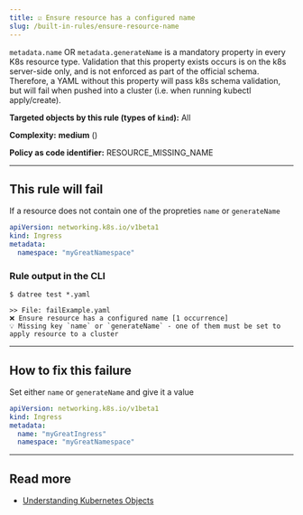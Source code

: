 ```yaml
---
title: ☑️ Ensure resource has a configured name
slug: /built-in-rules/ensure-resource-name
---
```



`metadata.name` OR `metadata.generateName` is a mandatory property in every K8s resource type. 
Validation that this property exists occurs is on the k8s server-side only, and is not enforced as part of the official schema. 
Therefore, a YAML without this property will pass k8s schema validation, but will fail when pushed into a cluster (i.e. when running kubectl apply/create).

**Targeted objects by this rule (types of **`kind`**):** All

**Complexity:** **medium** (<Complexity/>)

**Policy as code identifier:** RESOURCE_MISSING_NAME

---

## This rule will fail

If a resource does not contain one of the propreties `name` or `generateName`

```yaml
apiVersion: networking.k8s.io/v1beta1
kind: Ingress
metadata:
  namespace: "myGreatNamespace"
```

### Rule output in the CLI

```terminal
$ datree test *.yaml

>> File: failExample.yaml
❌ Ensure resource has a configured name [1 occurrence]
💡 Missing key `name` or `generateName` - one of them must be set to apply resource to a cluster
```

---

## How to fix this failure

Set either `name` or `generateName` and give it a value

```yaml
apiVersion: networking.k8s.io/v1beta1
kind: Ingress
metadata:
  name: "myGreatIngress"
  namespace: "myGreatNamespace"
```

---

## Read more

- [Understanding Kubernetes Objects](https://kubernetes.io/docs/concepts/overview/working-with-objects/kubernetes-objects/)
